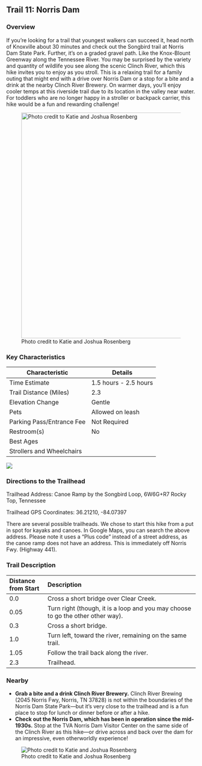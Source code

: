 ## Trail 11: Norris Dam

### Overview

If you're looking for a trail that youngest walkers can succeed it, head north of Knoxville about 30 minutes and check out the Songbird trail at Norris Dam State Park. Further, it's on a graded gravel path. Like the Knox-Blount Greenway along the Tennessee River. You may be surprised by the variety and quantity of wildlife you see along the scenic Clinch River, which this hike invites you to enjoy as you stroll. This is a relaxing trail for a family outing that might end with a drive over Norris Dam or a stop for a bite and a drink at the nearby Clinch River Brewery. On warmer days, you'll enjoy cooler temps at this riverside trail due to its location in the valley near water. For toddlers who are no longer happy in a stroller or backpack carrier, this hike would be a fun and rewarding challenge!

![Photo credit to Katie and Joshua Rosenberg](img/trail-11-figure-01.jpg){width="600"}

### Key Characteristics

| **Characteristic**        | **Details**           |
|---------------------------|-----------------------|
| Time Estimate             | 1.5 hours - 2.5 hours |
| Trail Distance (Miles)    | 2.3                   |
| Elevation Change          | Gentle                |
| Pets                      | Allowed on leash      |
| Parking Pass/Entrance Fee | Not Required          |
| Restroom(s)               | No                    |
| Best Ages                 |                       |
| Strollers and Wheelchairs |                       |

![](maps/trail-11-map.jpeg)

### Directions to the Trailhead

Trailhead Address: Canoe Ramp by the Songbird Loop, 6W6G+R7 Rocky Top, Tennessee

Trailhead GPS Coordinates: 36.21210, -84.07397

There are several possible trailheads. We chose to start this hike from a put in spot for kayaks and canoes. In Google Maps, you can search the above address. Please note it uses a "Plus code" instead of a street address, as the canoe ramp does not have an address. This is immediately off Norris Fwy. (Highway 441).

### Trail Description

| Distance from Start | Description                                                                     |
|:--------------------|:--------------------------------------------------------------------------------|
| 0.0                 | Cross a short bridge over Clear Creek.                                          |
| 0.05                | Turn right (though, it is a loop and you may choose to go the other other way). |
| 0.3                 | Cross a short bridge.                                                           |
| 1.0                 | Turn left, toward the river, remaining on the same trail.                       |
| 1.05                | Follow the trail back along the river.                                          |
| 2.3                 | Trailhead.                                                                      |

### Nearby

-   **Grab a bite and a drink Clinch River Brewery.** Clinch River Brewing (2045 Norris Fwy, Norris, TN 37828) is not within the boundaries of the Norris Dam State Park---but it's very close to the trailhead and is a fun place to stop for lunch or dinner before or after a hike.
-   **Check out the Norris Dam, which has been in operation since the mid-1930s.** Stop at the TVA Norris Dam Visitor Center on the same side of the Clinch River as this hike—or drive across and back over the dam for an impressive, even otherworldly experience!

![Photo credit to Katie and Joshua Rosenberg](img/norris%20dam.jpg)
